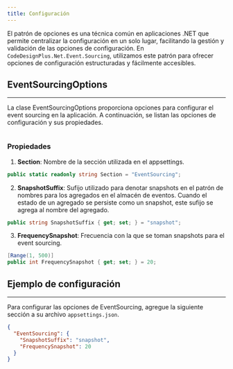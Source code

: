 ```yaml
---
title: Configuración
---
```


El patrón de opciones es una técnica común en aplicaciones .NET que permite centralizar la configuración en un solo lugar, facilitando la gestión y validación de las opciones de configuración. En `CodeDesignPlus.Net.Event.Sourcing`, utilizamos este patrón para ofrecer opciones de configuración estructuradas y fácilmente accesibles.

## EventSourcingOptions
---

La clase EventSourcingOptions proporciona opciones para configurar el event sourcing en la aplicación. A continuación, se listan las opciones de configuración y sus propiedades.

```csharp url="packages/CodeDesignPlus.Net.Event.Sourcing/src/CodeDesignPlus.Net.Event.Sourcing.Abstractions/Options/EventSourcingOptions.cs"
```

### Propiedades
1. **Section**: Nombre de la sección utilizada en el appsettings.

```csharp
public static readonly string Section = "EventSourcing";
```

2. **SnapshotSuffix**: Sufijo utilizado para denotar snapshots en el patrón de nombres para los agregados en el almacén de eventos. Cuando el estado de un agregado se persiste como un snapshot, este sufijo se agrega al nombre del agregado.

```csharp
public string SnapshotSuffix { get; set; } = "snapshot";
```

3. **FrequencySnapshot**: Frecuencia con la que se toman snapshots para el event sourcing.

```csharp
[Range(1, 500)]
public int FrequencySnapshot { get; set; } = 20;
```

## Ejemplo de configuración
---

Para configurar las opciones de EventSourcing, agregue la siguiente sección a su archivo `appsettings.json`.

```json
{
  "EventSourcing": {
    "SnapshotSuffix": "snapshot",
    "FrequencySnapshot": 20
  }
}
```